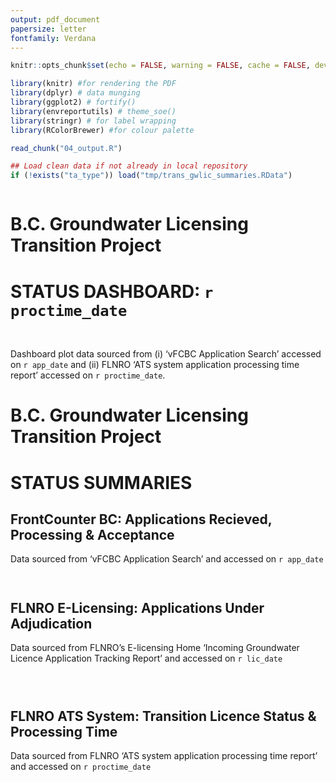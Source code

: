 ```yaml
---
output: pdf_document
papersize: letter
fontfamily: Verdana
---
```



```r
knitr::opts_chunk$set(echo = FALSE, warning = FALSE, cache = FALSE, dev = "cairo_pdf")

library(knitr) #for rendering the PDF
library(dplyr) # data munging
library(ggplot2) # fortify()
library(envreportutils) # theme_soe()
library(stringr) # for label wrapping
library(RColorBrewer) #for colour palette

read_chunk("04_output.R")

## Load clean data if not already in local repository
if (!exists("ta_type")) load("tmp/trans_gwlic_summaries.RData")
```


```r
```
<!--\pagenumbering{gobble}-->


# B.C. Groundwater Licensing Transition Project

\vspace{12pt}

# STATUS DASHBOARD: `r proctime_date`

\vspace{32pt}

```r

```

\vspace{32pt}

```r

```

\vspace{24pt}

Dashboard plot data sourced from (i) 'vFCBC Application Search' accessed on `r app_date` and (ii) FLNRO 'ATS system application processing time report' accessed on `r proctime_date`.

\newpage

# B.C. Groundwater Licensing Transition Project

\vspace{12pt}

# STATUS SUMMARIES

\vspace{32pt}

## FrontCounter BC: Applications Recieved, Processing & Acceptance 

Data sourced from 'vFCBC Application Search' and accessed on `r app_date` 
<!--projected estimates from ENV Water Protection & Sustainability Branch-->

\vspace{12pt}
  
```r

```

\vspace{24pt}

```r

```


\newpage

## FLNRO E-Licensing: Applications Under Adjudication 

Data sourced from FLNRO's E-licensing Home 'Incoming Groundwater Licence Application Tracking Report' and accessed on `r lic_date`

\vspace{12pt}

```r

```

\vspace{14pt}

```r

```


```r

```

\newpage

## FLNRO ATS System: Transition Licence Status & Processing Time

Data sourced from FLNRO 'ATS system application processing time report' and accessed on `r proctime_date`

\vspace{24pt}

```r

```



